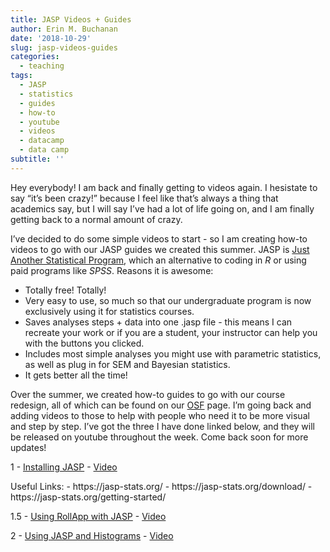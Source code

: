 ```yaml
---
title: JASP Videos + Guides
author: Erin M. Buchanan
date: '2018-10-29'
slug: jasp-videos-guides
categories:
  - teaching
tags:
  - JASP
  - statistics
  - guides
  - how-to
  - youtube
  - videos
  - datacamp
  - data camp
subtitle: ''
---
```


Hey everybody! I am back and finally getting to videos again. I hesistate to say "it's been crazy!" because I feel like that's always a thing that academics say, but I will say I've had a lot of life going on, and I am finally getting back to a normal amount of crazy. 

I've decided to do some simple videos to start - so I am creating how-to videos to go with our JASP guides we created this summer. JASP is [Just Another Statistical Program](https://jasp-stats.org/), which an alternative to coding in *R* or using paid programs like *SPSS*. Reasons it is awesome:

- Totally free! Totally!
- Very easy to use, so much so that our undergraduate program is now exclusively using it for statistics courses.
- Saves analyses steps + data into one .jasp file - this means I can recreate your work or if you are a student, your instructor can help you with the buttons you clicked. 
- Includes most simple analyses you might use with parametric statistics, as well as plug in for SEM and Bayesian statistics.
- It gets better all the time!

Over the summer, we created how-to guides to go with our course redesign, all of which can be found on our [OSF](https://osf.io/t56kg/) page. I'm going back and adding videos to those to help with people who need it to be more visual and step by step. I've got the three I have done linked below, and they will be released on youtube throughout the week. Come back soon for more updates!

1 - [Installing JASP](https://osf.io/rquv8/) - [Video](https://youtu.be/sYw8eG8hoY8)

Useful Links:
- https://jasp-stats.org/
- https://jasp-stats.org/download/
- https://jasp-stats.org/getting-started/

1.5 - [Using RollApp with JASP](https://osf.io/z24ey/) - [Video](https://youtu.be/5dLPk9O4g6A)

2 - [Using JASP and Histograms](https://osf.io/dytgf/) - [Video](https://youtu.be/yN8HU7Suq6Y)